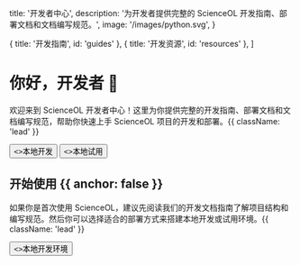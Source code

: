 
  title: '开发者中心',
  description:
    '为开发者提供完整的 ScienceOL 开发指南、部署文档和文档编写规范。',
  image: '/images/python.svg',
}

  { title: '开发指南', id: 'guides' },
  { title: '开发资源', id: 'resources' },
]


<HeroPattern />

# 你好，开发者 👋

欢迎来到 ScienceOL 开发者中心！这里为你提供完整的开发指南、部署文档和文档编写规范，帮助你快速上手 ScienceOL 项目的开发和部署。{{ className: 'lead' }}

<div className="not-prose mb-16 mt-6 flex gap-3">
  <Button href="/development/dev-local" arrow="right">
    <>本地开发</>
  </Button>
  <Button href="/development/deploy-dev" variant="outline">
    <>本地试用</>
  </Button>
</div>

## 开始使用 {{ anchor: false }}

如果你是首次使用 ScienceOL，建议先阅读我们的开发文档指南了解项目结构和编写规范。然后你可以选择适合的部署方式来搭建本地开发或试用环境。{{ className: 'lead' }}

<div className="not-prose">
  <Button href="/development/deploy-dev" variant="text" arrow="right">
    <>本地开发环境</>
  </Button>
</div>

<Guides />

<Resources />
